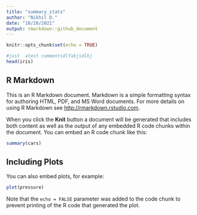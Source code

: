 ```yaml
---
title: "summary_stats"
author: "Nikhil D."
date: "10/20/2021"
output: rmarkdown::github_document
---
```


```r
knitr::opts_chunk$set(echo = TRUE)

#just  atest commentsdlfakjsdlkj
head(iris)
```

## R Markdown

This is an R Markdown document. Markdown is a simple formatting syntax for authoring HTML, PDF, and MS Word documents. For more details on using R Markdown see <http://rmarkdown.rstudio.com>.

When you click the **Knit** button a document will be generated that includes both content as well as the output of any embedded R code chunks within the document. You can embed an R code chunk like this:

```r
summary(cars)
```

## Including Plots

You can also embed plots, for example:

```r
plot(pressure)
```

Note that the `echo = FALSE` parameter was added to the code chunk to prevent printing of the R code that generated the plot.
